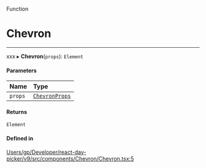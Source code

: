 <SectionTitle>Function</SectionTitle>

# Chevron

---

xxx
▸ **Chevron**(`props`): `Element`

#### Parameters

| Name | Type |
| :------ | :------ |
| `props` | [`ChevronProps`](/api/interfaces/ChevronProps.md) |

#### Returns

`Element`

#### Defined in

[Users/gp/Developer/react-day-picker/v9/src/components/Chevron/Chevron.tsx:5](https://github.com/gpbl/react-day-picker/blob/4d332a01b/src/components/Chevron/Chevron.tsx#L5)
